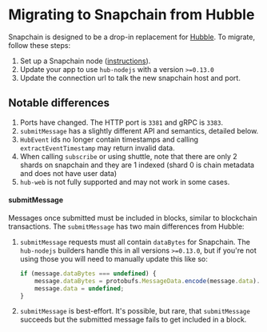 # Migrating to Snapchain from Hubble

Snapchain is designed to be a drop-in replacement for [Hubble](https://github.com/farcasterxyz/hub-monorepo). To migrate, follow these steps:  

1. Set up a Snapchain node ([instructions](/guides/running-a-node)). 
2. Update your app to use `hub-nodejs` with a version `>=0.13.0` 
3. Update the connection url to talk the new snapchain host and port. 

## Notable differences

1. Ports have changed. The HTTP port is `3381` and gRPC is `3383`.
2. `submitMessage` has a slightly different API and semantics, detailed below. 
3. `HubEvent` ids no longer contain timestamps and calling `extractEventTimestamp` may return invalid data. 
4. When calling `subscribe` or using shuttle, note that there are only 2 shards on snapchain and they are 1 indexed (shard 0 is chain metadata and does not have user data)
5. `hub-web` is not fully supported and may not work in some cases. 


#### submitMessage

Messages once submitted must be included in blocks, similar to blockchain transactions. The `submitMessage` has two main differences from Hubble: 

1. `submitMessage` requests must all contain `dataBytes` for Snapchain. The `hub-nodejs` builders handle this in all versions `>=0.13.0`, but if you're not using those you will need to manually update this like so:
    ```typescript
    if (message.dataBytes === undefined) {
        message.dataBytes = protobufs.MessageData.encode(message.data).finish();
        message.data = undefined;
    }
    ```
2. `submitMessage` is best-effort. It's possible, but rare, that `submitMessage` succeeds but the submitted message fails to get included in a block.


